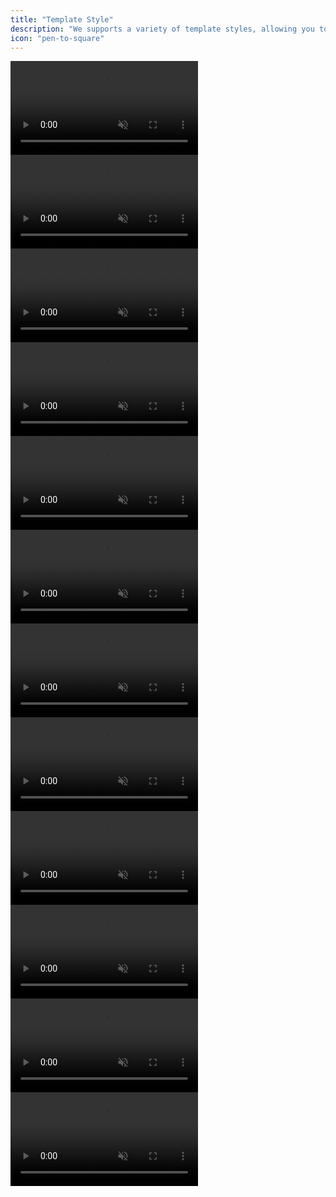 ```yaml
---
title: "Template Style"
description: "We supports a variety of template styles, allowing you to customize the appearance of your videos. This flexibility enables you to create videos that match your video's aesthetic or align with specific themes."
icon: "pen-to-square"
---
```


<div
  style={{
    display: "flex",
    flexWrap: "wrap",
    gap: "12px",
  }}
>
<div style={{ textAlign: "center" }}>
  <video
    autoPlay
    muted
    loop
    playsInline
    src="https://d4up8b6dpeb61.cloudfront.net/videos/ai-edit-cinematic.mp4"
    alt="Cinematic"
    style={{
      width: "100%",
      maxWidth: "170px",
      borderRadius: "12px",
      margin: "0",
      padding: "0",
    }}
  />
  <h3 style={{ marginTop: "5px", paddingTop: "0" }}>Cinematic</h3>
</div>
<div style={{ textAlign: "center" }}>
  <video
    autoPlay
    muted
    loop
    playsInline
    src="https://d4up8b6dpeb61.cloudfront.net/videos/ai-edit-impact.mp4"
    alt="Impact"
    style={{
      width: "100%",
      maxWidth: "170px",
      borderRadius: "12px",
      margin: "0",
      padding: "0",
    }}
  />
  <h3 style={{ marginTop: "5px", paddingTop: "0" }}>Impact</h3>
</div>
<div style={{ textAlign: "center" }}>
  <video
    autoPlay
    muted
    loop
    playsInline
    src="https://d4up8b6dpeb61.cloudfront.net/videos/ai-edit-vivid.mp4"
    alt="Vivid"
    style={{
      width: "100%",
      maxWidth: "170px",
      borderRadius: "12px",
      margin: "0",
      padding: "0",
    }}
  />
  <h3 style={{ marginTop: "5px", paddingTop: "0" }}>Vivid</h3>
</div>
<div style={{ textAlign: "center" }}>
  <video
    autoPlay
    muted
    loop
    playsInline
    src="https://d4up8b6dpeb61.cloudfront.net/videos/ai-edit-kinetic.mp4"
    alt="Kinetic"
    style={{
      width: "100%",
      maxWidth: "170px",
      borderRadius: "12px",
      margin: "0",
      padding: "0",
    }}
  />
  <h3 style={{ marginTop: "5px", paddingTop: "0" }}>Kinetic</h3>
</div>
<div style={{ textAlign: "center" }}>
  <video
    autoPlay
    muted
    loop
    playsInline
    src="https://d4up8b6dpeb61.cloudfront.net/videos/ai-edit-split.mp4"
    alt="Split"
    style={{
      width: "100%",
      maxWidth: "170px",
      borderRadius: "12px",
      margin: "0",
      padding: "0",
    }}
  />
  <h3 style={{ marginTop: "5px", paddingTop: "0" }}>Split</h3>
</div>
<div style={{ textAlign: "center" }}>
  <video
    autoPlay
    muted
    loop
    playsInline
    src="https://d4up8b6dpeb61.cloudfront.net/videos/ai-edit-storyteller.mp4"
    alt="Storyteller"
    style={{
      width: "100%",
      maxWidth: "170px",
      borderRadius: "12px",
      margin: "0",
      padding: "0",
    }}
  />
  <h3 style={{ marginTop: "5px", paddingTop: "0" }}>Storyteller</h3>
</div>

<div style={{ textAlign: "center" }}>
  <video
    autoPlay
    muted
    loop
    playsInline
    src="https://d4up8b6dpeb61.cloudfront.net/videos/ai-edit-vivid2.mp4"
    alt="Cinematic"
    style={{
      width: "100%",
      maxWidth: "170px",
      borderRadius: "12px",
      margin: "0",
      padding: "0",
    }}
  />
  <h3 style={{ marginTop: "5px", paddingTop: "0" }}>Vivid2</h3>
</div>
<div style={{ textAlign: "center" }}>
  <video
    autoPlay
    muted
    loop
    playsInline
    src="https://d4up8b6dpeb61.cloudfront.net/videos/ai-edit-chillguy.mp4"
    alt="Impact"
    style={{
      width: "100%",
      maxWidth: "170px",
      borderRadius: "12px",
      margin: "0",
      padding: "0",
    }}
  />
  <h3 style={{ marginTop: "5px", paddingTop: "0" }}>Chillguy</h3>
</div>
<div style={{ textAlign: "center" }}>
  <video
    autoPlay
    muted
    loop
    playsInline
    src="https://d4up8b6dpeb61.cloudfront.net/videos/ai-edit-chillguy2.mp4"
    alt="Vivid"
    style={{
      width: "100%",
      maxWidth: "170px",
      borderRadius: "12px",
      margin: "0",
      padding: "0",
    }}
  />
  <h3 style={{ marginTop: "5px", paddingTop: "0" }}>Chillguy2</h3>
</div>
<div style={{ textAlign: "center" }}>
  <video
    autoPlay
    muted
    loop
    playsInline
    src="https://d4up8b6dpeb61.cloudfront.net/videos/ai-edit-movienight.mp4"
    alt="Kinetic"
    style={{
      width: "100%",
      maxWidth: "170px",
      borderRadius: "12px",
      margin: "0",
      padding: "0",
    }}
  />
  <h3 style={{ marginTop: "5px", paddingTop: "0" }}>MovieNight</h3>
</div>
<div style={{ textAlign: "center" }}>
  <video
    autoPlay
    muted
    loop
    playsInline
    src="https://d4up8b6dpeb61.cloudfront.net/videos/ai-edit-vortex.mp4"
    alt="Split"
    style={{
      width: "100%",
      maxWidth: "170px",
      borderRadius: "12px",
      margin: "0",
      padding: "0",
    }}
  />
  <h3 style={{ marginTop: "5px", paddingTop: "0" }}>Vortex</h3>
</div>

<div style={{ textAlign: "center" }}>
  <video
    autoPlay
    muted
    loop
    playsInline
    src="https://d4up8b6dpeb61.cloudfront.net/videos/ai-edit-satisfying.mp4"
    alt="Split"
    style={{
      width: "100%",
      maxWidth: "170px",
      borderRadius: "12px",
      margin: "0",
      padding: "0",
    }}
  />
  <h3 style={{ marginTop: "5px", paddingTop: "0" }}>Satisfying</h3>
</div>

</div>
